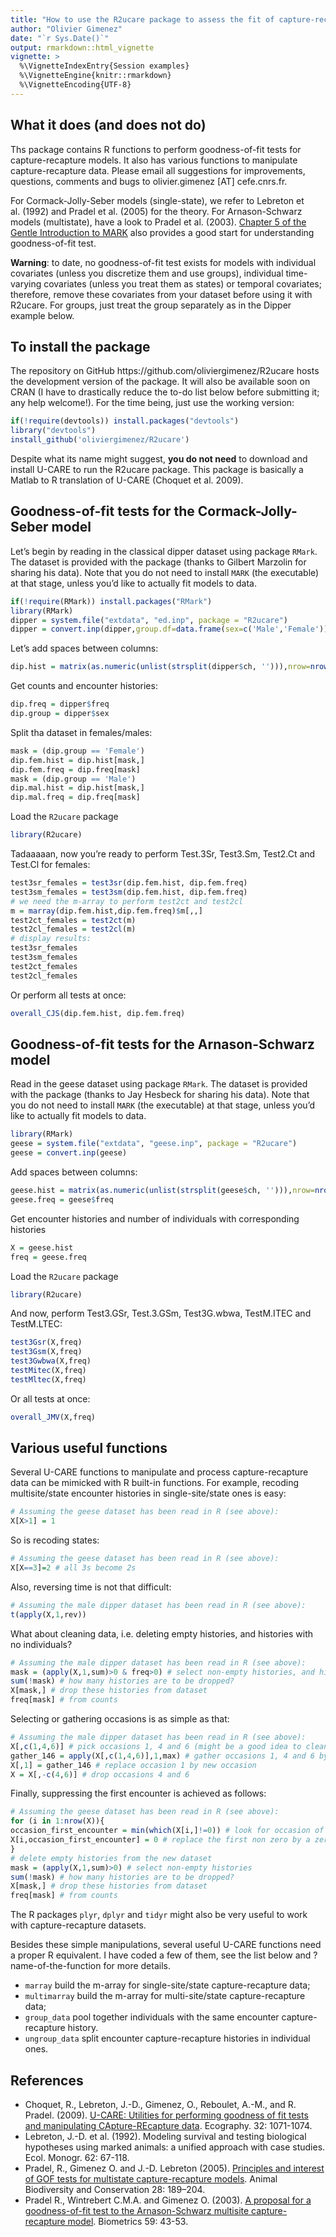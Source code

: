 ```yaml
---
title: "How to use the R2ucare package to assess the fit of capture-recapture to data?"
author: "Olivier Gimenez"
date: "`r Sys.Date()`"
output: rmarkdown::html_vignette
vignette: >
  %\VignetteIndexEntry{Session examples}
  %\VignetteEngine{knitr::rmarkdown}
  %\VignetteEncoding{UTF-8}
---
```


## What it does (and does not do)

Ths package contains R functions to perform goodness-of-fit tests for capture-recapture models. It also has various functions to manipulate capture-recapture data. Please email all suggestions for improvements, questions, comments and bugs to olivier.gimenez [AT] cefe.cnrs.fr.

For Cormack-Jolly-Seber models (single-state), we refer to Lebreton et al. (1992) and Pradel et al. (2005) for the theory. For Arnason-Schwarz models (multistate), have a look to Pradel et al. (2003). [Chapter 5 of the Gentle Introduction to MARK](http://www.phidot.org/software/mark/docs/book/pdf/chap5.pdf) also provides a good start for understanding goodness-of-fit test. 

**Warning**: to date, no goodness-of-fit test exists for models with individual covariates (unless you discretize them and use groups), individual time-varying covariates (unless you treat them as states) or temporal covariates; therefore, remove these covariates from your dataset before using it with R2ucare. For groups, just treat the group separately as in the Dipper example below. 

## To install the package

The repository on GitHub https://github.com/oliviergimenez/R2ucare hosts the development version of the package. It will also be available soon on CRAN (I have to drastically reduce the to-do list below before submitting it; any help welcome!). For the time being, just use the working version:

```r
if(!require(devtools)) install.packages("devtools")
library("devtools")
install_github('oliviergimenez/R2ucare')
```

Despite what its name might suggest, **you do not need** to download and install U-CARE to run the R2ucare package. This package is basically a Matlab to R translation of U-CARE (Choquet et al. 2009). 

## Goodness-of-fit tests for the Cormack-Jolly-Seber model

Let's begin by reading in the classical dipper dataset using package `RMark`. The dataset is provided with the package (thanks to Gilbert Marzolin for sharing his data). Note that you do not need to install `MARK` (the executable) at that stage, unless you'd like to actually fit models to data.

```r
if(!require(RMark)) install.packages("RMark")
library(RMark)
dipper = system.file("extdata", "ed.inp", package = "R2ucare")
dipper = convert.inp(dipper,group.df=data.frame(sex=c('Male','Female')))
```

Let's add spaces between columns:
```r
dip.hist = matrix(as.numeric(unlist(strsplit(dipper$ch, ''))),nrow=nrow(dipper),byrow=T)
```

Get counts and encounter histories:
```r
dip.freq = dipper$freq
dip.group = dipper$sex
```

Split tha dataset in females/males:
```r
mask = (dip.group == 'Female')
dip.fem.hist = dip.hist[mask,]
dip.fem.freq = dip.freq[mask]
mask = (dip.group == 'Male')
dip.mal.hist = dip.hist[mask,]
dip.mal.freq = dip.freq[mask]
```

Load the `R2ucare` package
```r
library(R2ucare)
```

Tadaaaaan, now you're ready to perform Test.3Sr, Test3.Sm, Test2.Ct and Test.Cl for females:
```r
test3sr_females = test3sr(dip.fem.hist, dip.fem.freq)
test3sm_females = test3sm(dip.fem.hist, dip.fem.freq)
# we need the m-array to perform test2ct and test2cl
m = marray(dip.fem.hist,dip.fem.freq)$m[,,]
test2ct_females = test2ct(m)
test2cl_females = test2cl(m)
# display results:
test3sr_females
test3sm_females
test2ct_females
test2cl_females
```

Or perform all tests at once:
```r
overall_CJS(dip.fem.hist, dip.fem.freq)
```

## Goodness-of-fit tests for the Arnason-Schwarz model

Read in the geese dataset using package `RMark`. The dataset is provided with the package (thanks to Jay Hesbeck for sharing his data). Note that you do not need to install `MARK` (the executable) at that stage, unless you'd like to actually fit models to data.

```r
library(RMark)
geese = system.file("extdata", "geese.inp", package = "R2ucare")
geese = convert.inp(geese)
```

Add spaces between columns:
```r
geese.hist = matrix(as.numeric(unlist(strsplit(geese$ch, ''))),nrow=nrow(geese),byrow=T)
geese.freq = geese$freq
```

Get encounter histories and number of individuals with corresponding histories
```r
X = geese.hist
freq = geese.freq
```

Load the `R2ucare` package
```r
library(R2ucare)
```

And now, perform Test3.GSr, Test.3.GSm, Test3G.wbwa, TestM.ITEC and TestM.LTEC:
```r
test3Gsr(X,freq)
test3Gsm(X,freq)
test3Gwbwa(X,freq)
testMitec(X,freq)
testMltec(X,freq)
```

Or all tests at once:
```r
overall_JMV(X,freq)
```

## Various useful functions

Several U-CARE functions to manipulate and process capture-recapture data can be mimicked with R built-in functions. For example, recoding multisite/state encounter histories in single-site/state ones is easy:
```r
# Assuming the geese dataset has been read in R (see above):
X[X>1] = 1
```
So is recoding states:
```r
# Assuming the geese dataset has been read in R (see above):
X[X==3]=2 # all 3s become 2s
```
Also, reversing time is not that difficult:
```r
# Assuming the male dipper dataset has been read in R (see above):
t(apply(X,1,rev))
```
What about cleaning data, i.e. deleting empty histories, and histories with no individuals?
```r
# Assuming the male dipper dataset has been read in R (see above):
mask = (apply(X,1,sum)>0 & freq>0) # select non-empty histories, and histories with at least one individual
sum(!mask) # how many histories are to be dropped?
X[mask,] # drop these histories from dataset
freq[mask] # from counts
```
Selecting or gathering occasions is as simple as that:
```r
# Assuming the male dipper dataset has been read in R (see above):
X[,c(1,4,6)] # pick occasions 1, 4 and 6 (might be a good idea to clean the resulting dataset)
gather_146 = apply(X[,c(1,4,6)],1,max) # gather occasions 1, 4 and 6 by taking the max
X[,1] = gather_146 # replace occasion 1 by new occasion
X = X[,-c(4,6)] # drop occasions 4 and 6
```
Finally, suppressing the first encounter is achieved as follows:
```r
# Assuming the geese dataset has been read in R (see above):
for (i in 1:nrow(X)){
occasion_first_encounter = min(which(X[i,]!=0)) # look for occasion of first encounter
X[i,occasion_first_encounter] = 0 # replace the first non zero by a zero
}
# delete empty histories from the new dataset
mask = (apply(X,1,sum)>0) # select non-empty histories
sum(!mask) # how many histories are to be dropped?
X[mask,] # drop these histories from dataset
freq[mask] # from counts
```

The R packages `plyr`, `dplyr` and `tidyr` might also be very useful to work with capture-recapture datasets.

Besides these simple manipulations, several useful U-CARE functions need a proper R equivalent. I have coded a few of them, see the list below and ?name-of-the-function for more details. 

* `marray` build the m-array for single-site/state capture-recapture data;
* `multimarray` build the m-array for multi-site/state capture-recapture data;
* `group_data` pool together individuals with the same encounter capture-recapture history.
* `ungroup_data` split encounter capture-recapture histories in individual ones.

## References 

* Choquet, R., Lebreton, J.-D., Gimenez, O., Reboulet, A.-M., and R. Pradel. (2009). [U-CARE: Utilities for performing goodness of fit tests and manipulating CApture-REcapture data](https://dl.dropboxusercontent.com/u/23160641/my-pubs/Choquetetal2009UCARE.pdf). Ecography. 32: 1071-1074.
* Lebreton, J.-D. et al. (1992). Modeling survival and testing biological hypotheses using marked animals: a unified approach with case studies. Ecol. Monogr. 62: 67-118.
* Pradel, R., Gimenez O. and J.-D. Lebreton (2005). [Principles and interest of GOF tests for multistate capture-recapture models](https://dl.dropboxusercontent.com/u/23160641/my-pubs/Pradeletal2005ABC.pdf). Animal Biodiversity and Conservation 28: 189–204.
* Pradel R., Wintrebert C.M.A. and Gimenez O. (2003). [A proposal for a goodness-of-fit test to the Arnason-Schwarz multisite capture-recapture model](https://dl.dropboxusercontent.com/u/23160641/my-pubs/Pradeletal2003Biometrics.pdf). Biometrics 59: 43-53.
